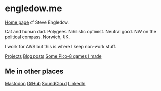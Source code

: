 = engledow.me =

[[https://en.wikipedia.org/wiki/Personal_web_page|Home page]] of Steve Engledow.

Cat and human dad.
Polygeek.
Nihilistic optimist.
Neutral good.
NW on the political compass.
Norwich, UK.

I work for AWS but this is where I keep non-work stuff.

[[projects|Projects]]
[[diary/index|Blog posts]]
[[https://stilvoid.itch.io/|Some Pico-8 games I made]]

== Me in other places ==

[[https://retro.pizza/@stilvoid|Mastodon]]
[[https://github.com/stilvoid/|GitHub]]
[[https://soundcloud.com/stilvoid|SoundCloud]]
[[https://www.linkedin.com/in/stilvoid/|LinkedIn]]
